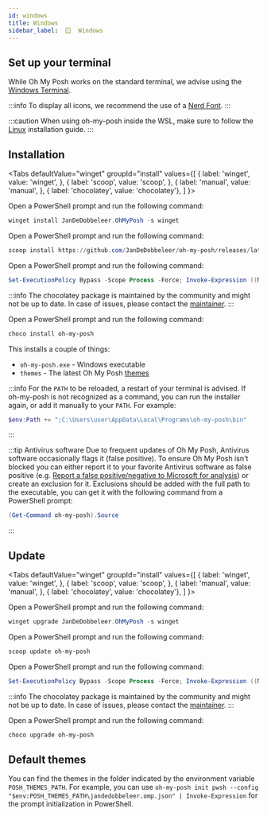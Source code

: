 ```yaml
---
id: windows
title: Windows
sidebar_label:  🪟  Windows
---
```



## Set up your terminal

While Oh My Posh works on the standard terminal, we advise using the [Windows Terminal][wt].

:::info
To display all icons, we recommend the use of a [Nerd Font][fonts].
:::

:::caution
When using oh-my-posh inside the WSL, make sure to follow the [Linux][linux] installation guide.
:::

<a href="https://apps.microsoft.com/detail/xp8k0hkjfrxgck?mode=mini" target="_blank">
  <ThemedImage 
    alt="msstore"
    width="232"
    height="68"
    sources={{
      light: '/img/msstore-dark.svg',
      dark: '/img/msstore-light.svg',
    }}
  />
</a>

## Installation

<Tabs
  defaultValue="winget"
  groupId="install"
  values={[
    { label: 'winget', value: 'winget', },
    { label: 'scoop', value: 'scoop', },
    { label: 'manual', value: 'manual', },
    { label: 'chocolatey', value: 'chocolatey'},
  ]
}>
<TabItem value="winget">

Open a PowerShell prompt and run the following command:

```powershell
winget install JanDeDobbeleer.OhMyPosh -s winget
```

</TabItem>
<TabItem value="scoop">

Open a PowerShell prompt and run the following command:

```powershell
scoop install https://github.com/JanDeDobbeleer/oh-my-posh/releases/latest/download/oh-my-posh.json
```

</TabItem>
<TabItem value="manual">

Open a PowerShell prompt and run the following command:

```powershell
Set-ExecutionPolicy Bypass -Scope Process -Force; Invoke-Expression ((New-Object System.Net.WebClient).DownloadString('https://ohmyposh.dev/install.ps1'))
```

</TabItem>
<TabItem value="chocolatey">

:::info
The chocolatey package is maintained by the community and might not be up to date.
In case of issues, please contact the [maintainer][choco-maintainer].
:::

Open a PowerShell prompt and run the following command:

```powershell
choco install oh-my-posh
```

</TabItem>
</Tabs>

This installs a couple of things:

- `oh-my-posh.exe` - Windows executable
- `themes` - The latest Oh My Posh [themes][themes]

:::info
For the `PATH` to be reloaded, a restart of your terminal is advised.
If oh-my-posh is not recognized as a command, you can run the installer again, or add it manually to your `PATH`.
For example:

```powershell
$env:Path += ";C:\Users\user\AppData\Local\Programs\oh-my-posh\bin"
```
:::

:::tip Antivirus software
Due to frequent updates of Oh My Posh, Antivirus software occasionally flags it (false positive).
To ensure Oh My Posh isn't blocked you can either report it to your favorite Antivirus software as false positive
(e.g. [Report a false positive/negative to Microsoft for analysis][report-false-positive]) or create an exclusion for it.
Exclusions should be added with the full path to the executable, you can get it with the following command from a PowerShell prompt:

```powershell
(Get-Command oh-my-posh).Source
```
:::

<Next />

## Update

<Tabs
  defaultValue="winget"
  groupId="install"
  values={[
    { label: 'winget', value: 'winget', },
    { label: 'scoop', value: 'scoop', },
    { label: 'manual', value: 'manual', },
    { label: 'chocolatey', value: 'chocolatey'},
  ]
}>
<TabItem value="winget">

Open a PowerShell prompt and run the following command:

```powershell
winget upgrade JanDeDobbeleer.OhMyPosh -s winget
```

</TabItem>
<TabItem value="scoop">

Open a PowerShell prompt and run the following command:

```powershell
scoop update oh-my-posh
```

</TabItem>
<TabItem value="manual">

Open a PowerShell prompt and run the following command:

```powershell
Set-ExecutionPolicy Bypass -Scope Process -Force; Invoke-Expression ((New-Object System.Net.WebClient).DownloadString('https://ohmyposh.dev/install.ps1'))
```

</TabItem>
<TabItem value="chocolatey">

:::info
The chocolatey package is maintained by the community and might not be up to date.
In case of issues, please contact the [maintainer][choco-maintainer].
:::

Open a PowerShell prompt and run the following command:

```powershell
choco upgrade oh-my-posh
```

</TabItem>
</Tabs>

## Default themes

You can find the themes in the folder indicated by the environment variable `POSH_THEMES_PATH`.
For example, you can use `oh-my-posh init pwsh --config "$env:POSH_THEMES_PATH\jandedobbeleer.omp.json" | Invoke-Expression`
for the prompt initialization in PowerShell.


[fonts]: /docs/installation/fonts
[scoop]: https://scoop.sh/
[wt]: https://github.com/microsoft/terminal
[linux]: /docs/installation/linux
[themes]: /docs/themes
[report-false-positive]: https://docs.microsoft.com/en-us/microsoft-365/security/defender/m365d-autoir-report-false-positives-negatives#report-a-false-positivenegative-to-microsoft-for-analysis
[choco-maintainer]: https://github.com/digitalcoyote/chocolatey-packages
